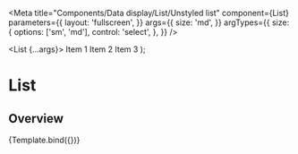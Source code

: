 

<Meta
  title="Components/Data display/List/Unstyled list"
  component={List}
  parameters={{
    layout: 'fullscreen',
  }}
  args={{
    size: 'md',
  }}
  argTypes={{
    size: {
      options: ['sm', 'md'],
      control: 'select',
    },
  }}
/>

  <List {...args}>
    <ListItem>Item 1</ListItem>
    <ListItem>Item 2</ListItem>
    <ListItem>Item 3</ListItem>
  </List>
);

# List

## Overview

<Canvas>
  <Story name="Unstyled list">{Template.bind({})}</Story>
</Canvas>

<ArgsTable story="Unstyled list" />
